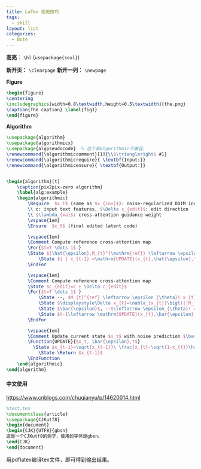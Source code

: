 ```yaml
---
title: LaTex 使用技巧
tags:
  - skill
layout: list
categories:
  - Note
---
```


**高亮**： `\hl` (`usepackage{soul}`)

**新开页：** `\clearpage` 
**新开一列**：  `\newpage` 

**Figure**

```latex
\begin{figure}
\centering
\includegraphics[width=0.8\textwidth,height=0.5\textwidth]{the.png}
\caption{The caption} \label{fig1}
\end{figure}

```

**Algorithm**
```latex
\usepackage{algorithm}
\usepackage{algorithmicx}
\usepackage{algpseudocode}  % 这个和algorithmic不兼容，
\renewcommand{\algorithmiccomment}[1]{\\$\triangleright$ #1}
\renewcommand{\algorithmicrequire}{ \textbf{Input:}}    
\renewcommand{\algorithmicensure}{ \textbf{Output:}}   


\begin{algorithm}[t]
	\caption{pix2pix-zero algorithm}
	\label{alg:example}
	\begin{algorithmic}
		\Require  $x_T$ (same as $x_{inv}$): noise-regularized DDIM inversion of latent code corresponding to $\bar{x}$
		\\ c: input text features, $\Delta c_{edit}$: edit direction
		\\ $\lambda_{xa}$: cross-attention guidance weight
		\vspace{1em}
		\Ensure  $x_0$ (final edited latent code)

        \vspace{1em}
		\Comment Compute reference cross-attention map
		\For{$t=T \dots 1$ }
    	\State ${\hat{\epsilon},M_{t}^{\mathrm{ref}} \leftarrow \epsilon_{\theta}(x_{t},t,c)}$ 
            \State ${ { x_{t-1} =\mathrm{UPDATE}(x_{t},\hat{\epsilon},t)} }$
		\EndFor

        \vspace{1em}
		\Comment Compute reference cross-attention map
        \State $c_{edit}=c + \Delta c_{edit}$
		\For{$t=T \dots 1$ }
            \State --, $M_{t}^{ref} \leftarrow \epsilon_{\theta}( x_{t},t , c_{edit} )$
            \State $\displaystyle\Delta x_{t}=\nabla_{x_{t}}\bigl(||M_{t}^{edit}-M_{t}^{ref}||_{2}\bigr)$
            \State $\bar{\epsilon}$, --$\leftarrow \epsilon_{\theta}( x_t - \lambda_{xa} \Delta x_t, t, c_{edit})$
            \State $t-1\leftarrow \mathrm{UPDATE}(x_{t},\bar{\epsilon},t)$
		\EndFor

        \vspace{1em}
        \Comment Update current state $x_t$ with noise prediction $\bar{\epsilon}$
		\Function{UPDATE}{$x_t, \bar{\epsilon},t$}
		  \State $x_{t-1}=\sqrt{x_{t-1}}\ \frac{x_{t}-\sqrt{1-x_{t}}\hat{\epsilon}}{\sqrt{x_{t}}}\ +\ \sqrt{1-x_{t-1}}\hat{\epsilon} $;
            \State \Return $x_{t-1}$
		\EndFunction
	\end{algorithmic}
\end{algorithm}


```




#### 中文使用

https://www.cnblogs.com/chuqianyu/p/14620014.html
```latex
%test.tex 
\documentclass{article}
\usepackage{CJKutf8}
\begin{document}
\begin{CJK}{UTF8}{gbsn}
这是一个CJKutf8的例子，使用的字体是gbsn。
\end{CJK}
\end{document}
```
用pdflatex编译tex文件，即可得到输出结果。